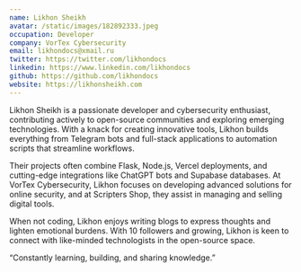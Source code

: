 ```yaml
---
name: Likhon Sheikh
avatar: /static/images/182892333.jpeg
occupation: Developer 
company: VorTex Cybersecurity
email: likhondocs@xmail.ru
twitter: https://twitter.com/likhondocs
linkedin: https://www.linkedin.com/likhondocs
github: https://github.com/likhondocs
website: https://likhonsheikh.com
---
```


Likhon Sheikh is a passionate developer and cybersecurity enthusiast, contributing actively to open-source communities and exploring emerging technologies. With a knack for creating innovative tools, Likhon builds everything from Telegram bots and full-stack applications to automation scripts that streamline workflows.  

Their projects often combine Flask, Node.js, Vercel deployments, and cutting-edge integrations like ChatGPT bots and Supabase databases. At VorTex Cybersecurity, Likhon focuses on developing advanced solutions for online security, and at Scripters Shop, they assist in managing and selling digital tools. 

When not coding, Likhon enjoys writing blogs to express thoughts and lighten emotional burdens. With 10 followers and growing, Likhon is keen to connect with like-minded technologists in the open-source space.

“Constantly learning, building, and sharing knowledge.”
